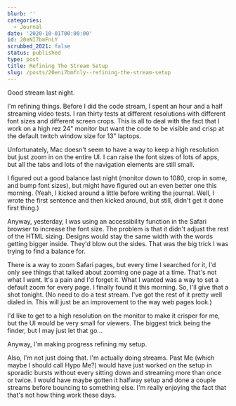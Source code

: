 ```yaml
---
blurb: ''
categories:
  - Journal
date: '2020-10-01T00:00:00'
id: 20eNI7bmFnLY
scrubbed_2021: false
status: published
type: post
title: Refining The Stream Setup
slug: /posts/20eni7bmfnly--refining-the-stream-setup
---
```


Good stream last night. 

I'm refining things. Before I did the code stream, I spent an hour and a half streaming video tests. I ran thirty tests at different resolutions with different font sizes and different screen crops. This is all to deal with the fact that I work on a high rez 24" monitor but want the code to be visible and crisp at the default twitch window size for 13" laptops. 

Unfortunately, Mac doesn't seem to have a way to keep a high resolution but just zoom in on the entire UI. I can raise the font sizes of lots of apps, but all the tabs and lots of the navigation elements are still small. 

I figured out a good balance last night (monitor down to 1080, crop in some, and bump font sizes), but might have figured out an even better one this morning. (Yeah, I kicked around a little before writing the journal. Well, I wrote the first sentence and then kicked around, but still, didn't get it done first thing.)

Anyway, yesterday, I was using an accessibility function in the Safari browser to increase the font size. The problem is that it didn't adjust the rest of the HTML sizing. Designs would stay the same width with the words getting bigger inside. They'd blow out the sides. That was the big trick I was trying to find a balance for. 

There is a way to zoom Safari pages, but every time I searched for it, I'd only see things that talked about zooming one page at a time. That's not what I want. It's a pain and I'd forget it. What I wanted was a way to set a default zoom for every page. I finally found it this morning. So, I'll give that a shot tonight. (No need to do a test stream. I've got the rest of it pretty well dialed in. This will just be an improvement to the way web pages look.)

I'd like to get to a high resolution on the monitor to make it crisper for me, but the UI would be very small for viewers. The biggest trick being the finder, but I may just let that go...

Anyway, I'm making progress refining my setup. 

Also, I'm not just doing that. I'm actually doing streams. Past Me (which maybe I should call Hypo Me?) would have just worked on the setup in sporadic bursts without every sitting down and streaming more than once or twice. I would have maybe gotten it halfway setup and done a couple streams before bouncing to something  else. I'm really enjoying the fact that that's not how thing work these days.
